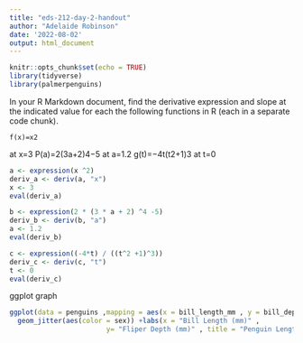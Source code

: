 ```yaml
---
title: "eds-212-day-2-handout"
author: "Adelaide Robinson"
date: '2022-08-02'
output: html_document
---
```


```r
knitr::opts_chunk$set(echo = TRUE)
library(tidyverse)
library(palmerpenguins)
```
In your R Markdown document, find the derivative expression and slope at the indicated value for each the following functions in R (each in a separate code chunk).

    f(x)=x2

at x=3
P(a)=2(3a+2)4−5
at a=1.2
g(t)=−4t(t2+1)3
at t=0
```r
a <- expression(x ^2)
deriv_a <- deriv(a, "x")
x <- 3
eval(deriv_a)

b <- expression(2 * (3 * a + 2) ^4 -5)
deriv_b <- deriv(b, "a")
a <- 1.2
eval(deriv_b)

c <- expression((-4*t) / ((t^2 +1)^3))
deriv_c <- deriv(c, "t")
t <- 0
eval(deriv_c)
```
ggplot graph 
```r
ggplot(data = penguins ,mapping = aes(x = bill_length_mm , y = bill_depth_mm)) + 
  geom_jitter(aes(color = sex)) +labs(x = "Bill Length (mm)" ,
                        y= "Fliper Depth (mm)" , title = "Penguin Length vs Bill Depth")
```


